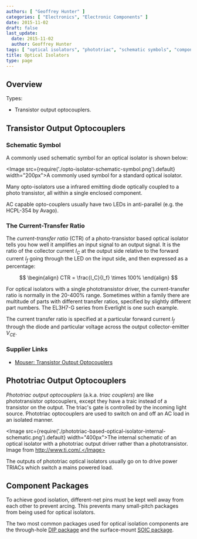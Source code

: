 ```yaml
---
authors: [ "Geoffrey Hunter" ]
categories: [ "Electronics", "Electronic Components" ]
date: 2015-11-02
draft: false
last_update:
  date: 2015-11-02
  author: Geoffrey Hunter
tags: [ "optical isolators", "phototriac", "schematic symbols", "component packages", "opto-isolators" ]
title: Optical Isolators
type: page
---
```


## Overview

Types:

* Transistor output optocouplers.

## Transistor Output Optocouplers

### Schematic Symbol

A commonly used schematic symbol for an optical isolator is shown below:

<Image src={require('./opto-isolator-schematic-symbol.png').default} width="200px">A commonly used symbol for a standard optical isolator.</Image>

Many opto-isolators use a infrared emitting diode optically coupled to a photo transistor, all within a single enclosed component.

AC capable opto-couplers usually have two LEDs in anti-parallel (e.g. the HCPL-354 by Avago).

### The Current-Transfer Ratio

The _current-transfer ratio_ (CTR) of a photo-transistor based optical isolator tells you how well it amplifies an input signal to an output signal. It is the ratio of the collector current $I_C$ at the output side relative to the forward current $I_f$ going through the LED on the input side, and then expressed as a percentage:

$$
\begin{align}
CTR = \frac{I_C}{I_f} \times 100%
\end{align}
$$

For optical isolators with a single phototransistor driver, the current-transfer ratio is normally in the 20-400% range. Sometimes within a family there are multitude of parts with different transfer ratios, specified by slightly different part numbers. The EL3H7-G series from Everlight is one such example.

The current transfer ratio is specified at a particular forward current $I_f$ through the diode and particular voltage across the output collector-emitter $V_{CE}$.

### Supplier Links

* [Mouser: Transistor Output Optocouplers](https://www.mouser.com/c/optoelectronics/optocouplers-photocouplers/transistor-output-optocouplers/)

## Phototriac Output Optocouplers

_Phototriac output optocouplers_ (a.k.a. _triac couplers_) are like phototransistor optocouplers, except they have a traic instead of a transistor on the output. The triac's gate is controlled by the incoming light source. Phototriac optocouplers are used to switch on and off an AC load in an isolated manner.

<Image src={require('./phototriac-based-optical-isolator-internal-schematic.png').default} width="400px">The internal schematic of an optical isolator with a phototriac output driver rather than a phototransistor. Image from http://www.ti.com/.</Image>

The outputs of phototriac optical isolators usually go on to drive power TRIACs which switch a mains powered load.

## Component Packages

To achieve good isolation, different-net pins must be kept well away from each other to prevent arcing. This prevents many small-pitch packages from being used for optical isolators.

The two most common packages used for optical isolation components are the through-hole [DIP package](/pcb-design/component-packages/dip-component-package) and the surface-mount [SOIC package](/pcb-design/component-packages/soic-component-package).
